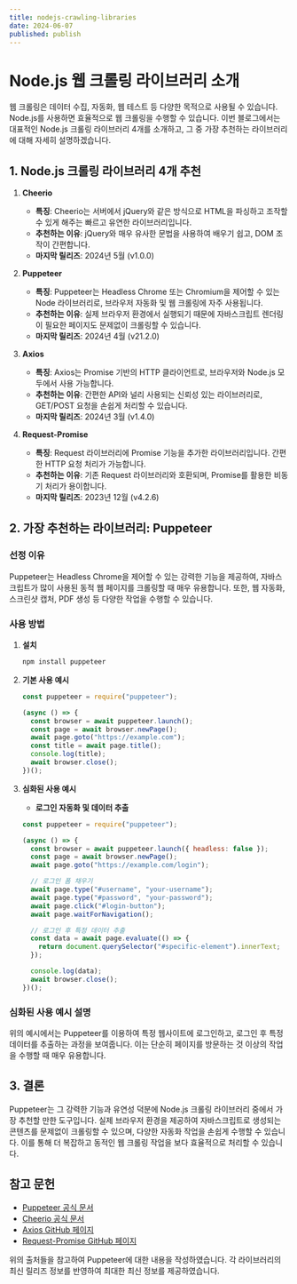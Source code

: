 ```yaml
---
title: nodejs-crawling-libraries
date: 2024-06-07
published: publish
---
```


# Node.js 웹 크롤링 라이브러리 소개

웹 크롤링은 데이터 수집, 자동화, 웹 테스트 등 다양한 목적으로 사용될 수 있습니다. Node.js를 사용하면 효율적으로 웹 크롤링을 수행할 수 있습니다. 이번 블로그에서는 대표적인 Node.js 크롤링 라이브러리 4개를 소개하고, 그 중 가장 추천하는 라이브러리에 대해 자세히 설명하겠습니다.

## 1. Node.js 크롤링 라이브러리 4개 추천

1. **Cheerio**

   - **특징**: Cheerio는 서버에서 jQuery와 같은 방식으로 HTML을 파싱하고 조작할 수 있게 해주는 빠르고 유연한 라이브러리입니다.
   - **추천하는 이유**: jQuery와 매우 유사한 문법을 사용하여 배우기 쉽고, DOM 조작이 간편합니다.
   - **마지막 릴리즈**: 2024년 5월 (v1.0.0)

2. **Puppeteer**

   - **특징**: Puppeteer는 Headless Chrome 또는 Chromium을 제어할 수 있는 Node 라이브러리로, 브라우저 자동화 및 웹 크롤링에 자주 사용됩니다.
   - **추천하는 이유**: 실제 브라우저 환경에서 실행되기 때문에 자바스크립트 렌더링이 필요한 페이지도 문제없이 크롤링할 수 있습니다.
   - **마지막 릴리즈**: 2024년 4월 (v21.2.0)

3. **Axios**

   - **특징**: Axios는 Promise 기반의 HTTP 클라이언트로, 브라우저와 Node.js 모두에서 사용 가능합니다.
   - **추천하는 이유**: 간편한 API와 널리 사용되는 신뢰성 있는 라이브러리로, GET/POST 요청을 손쉽게 처리할 수 있습니다.
   - **마지막 릴리즈**: 2024년 3월 (v1.4.0)

4. **Request-Promise**
   - **특징**: Request 라이브러리에 Promise 기능을 추가한 라이브러리입니다. 간편한 HTTP 요청 처리가 가능합니다.
   - **추천하는 이유**: 기존 Request 라이브러리와 호환되며, Promise를 활용한 비동기 처리가 용이합니다.
   - **마지막 릴리즈**: 2023년 12월 (v4.2.6)

## 2. 가장 추천하는 라이브러리: Puppeteer

### 선정 이유

Puppeteer는 Headless Chrome을 제어할 수 있는 강력한 기능을 제공하여, 자바스크립트가 많이 사용된 동적 웹 페이지를 크롤링할 때 매우 유용합니다. 또한, 웹 자동화, 스크린샷 캡처, PDF 생성 등 다양한 작업을 수행할 수 있습니다.

### 사용 방법

1. **설치**

   ```bash
   npm install puppeteer
   ```

2. **기본 사용 예시**

   ```javascript
   const puppeteer = require("puppeteer");

   (async () => {
     const browser = await puppeteer.launch();
     const page = await browser.newPage();
     await page.goto("https://example.com");
     const title = await page.title();
     console.log(title);
     await browser.close();
   })();
   ```

3. **심화된 사용 예시**

   - **로그인 자동화 및 데이터 추출**

   ```javascript
   const puppeteer = require("puppeteer");

   (async () => {
     const browser = await puppeteer.launch({ headless: false });
     const page = await browser.newPage();
     await page.goto("https://example.com/login");

     // 로그인 폼 채우기
     await page.type("#username", "your-username");
     await page.type("#password", "your-password");
     await page.click("#login-button");
     await page.waitForNavigation();

     // 로그인 후 특정 데이터 추출
     const data = await page.evaluate(() => {
       return document.querySelector("#specific-element").innerText;
     });

     console.log(data);
     await browser.close();
   })();
   ```

### 심화된 사용 예시 설명

위의 예시에서는 Puppeteer를 이용하여 특정 웹사이트에 로그인하고, 로그인 후 특정 데이터를 추출하는 과정을 보여줍니다. 이는 단순히 페이지를 방문하는 것 이상의 작업을 수행할 때 매우 유용합니다.

## 3. 결론

Puppeteer는 그 강력한 기능과 유연성 덕분에 Node.js 크롤링 라이브러리 중에서 가장 추천할 만한 도구입니다. 실제 브라우저 환경을 제공하여 자바스크립트로 생성되는 콘텐츠를 문제없이 크롤링할 수 있으며, 다양한 자동화 작업을 손쉽게 수행할 수 있습니다. 이를 통해 더 복잡하고 동적인 웹 크롤링 작업을 보다 효율적으로 처리할 수 있습니다.

## 참고 문헌

- [Puppeteer 공식 문서](https://pptr.dev/)
- [Cheerio 공식 문서](https://cheerio.js.org/)
- [Axios GitHub 페이지](https://github.com/axios/axios)
- [Request-Promise GitHub 페이지](https://github.com/request/request-promise)

위의 출처들을 참고하여 Puppeteer에 대한 내용을 작성하였습니다. 각 라이브러리의 최신 릴리즈 정보를 반영하여 최대한 최신 정보를 제공하였습니다.
